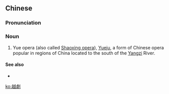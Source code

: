 {{also|越剧}}
==Chinese==
{{zh-forms|s=越剧}}
{{wikipedia|lang=zh}}

===Pronunciation===
{{zh-pron
|m=yuèjù
|c=jyut6 kek6
|mn=oa̍t-kio̍k
|cat=n
}}

===Noun===
{{zh-noun}}

# {{qualifier|music}} Yue opera (also called [[w:Shaoxing opera|Shaoxing opera]]), [[Yueju]], a form of Chinese opera popular in regions of China located to the south of the [[Yangzi]] River.

====See also====
* {{zh-l|粵劇}}

{{zh-cat|Music}}

[[ko:越劇]]